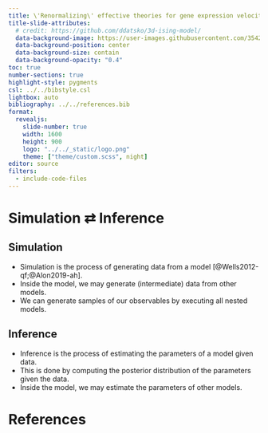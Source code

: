 ```yaml
---
title: \'Renormalizing\' effective theories for gene expression velocities over differentiation states
title-slide-attributes: 
  # credit: https://github.com/ddatsko/3d-ising-model/
  data-background-image: https://user-images.githubusercontent.com/35429810/116011574-72395b00-a62e-11eb-847b-26cf5034d64c.gif
  data-background-position: center
  data-background-size: contain
  data-background-opacity: "0.4"
toc: true
number-sections: true
highlight-style: pygments
csl: ../../bibstyle.csl
lightbox: auto
bibliography: ../../references.bib
format: 
  revealjs:
    slide-number: true
    width: 1600
    height: 900
    logo: "../../_static/logo.png"
    theme: ["theme/custom.scss", night]
editor: source
filters:
  - include-code-files
---
```


# Simulation ⇄ Inference {
    data-background-image="https://upload.wikimedia.org/wikipedia/commons/b/b2/Ising_Criticality2.gif"
    data-background-size="contain"
    data-background-opacity="0.3"
  }

## Simulation

- Simulation is the process of generating data from a model [@Wells2012-qf;@Alon2019-ah].
- Inside the model, we may generate (intermediate) data from other models.
- We can generate samples of our observables by executing all nested models.

## Inference

- Inference is the process of estimating the parameters of a model given data.
- This is done by computing the posterior distribution of the parameters given the data.
- Inside the model, we may estimate the parameters of other models.

# References
